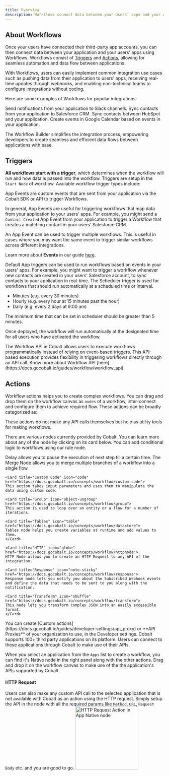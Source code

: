 ```yaml
---
title: Overview
description: Workflows connect data between your users' apps and your application
---
```


## About Workflows

Once your users have connected their third-party app accounts, you can then connect data between your application and your users' apps using Workflows.
Workflows consist of [Triggers](/concepts/workflow/overview#triggers) and [Actions](/concepts/workflow/overview#actions), allowing for seamless automation and data flow between applications.

With Workflows, users can easily implement common integration use cases such as pushing data from their application to users' apps, receiving real-time updates through webhooks, and enabling non-technical teams to configure integrations without coding.

Here are some examples of Workflows for popular integrations:

<CardGroup cols={2}>
  <Card title="Slack" icon="slack">
    Send notifications from your application to Slack channels.
  </Card>
  <Card title="Salesforce" icon="salesforce">
    Sync contacts from your application to Salesforce CRM.
  </Card>
  <Card title="HubSpot" icon="hubspot">
    Sync contacts between HubSpot and your application.
  </Card>
  <Card title="Google Calendar" icon="calendar">
    Create events in Google Calendar based on events in your application.
  </Card>
</CardGroup>



The Workflow Builder simplifies the integration process, empowering developers to create seamless and efficient data flows between applications with ease.

## Triggers

**All workflows start with a trigger**, which determines when the workflow will run and how data is passed into the workflow. Triggers are setup in the `Start Node` of workflow. Available workflow trigger types include:

<Accordion title="App Events">
  App Events are custom events that are sent from your application via the Cobalt SDK or API to trigger Workflows. 

In general, App Events are useful for triggering workflows that map data from your application to your users' apps. For example, you might send a `Contact Created` App Event from your application to trigger a Workflow that creates a matching contact in your users' Salesforce CRM.

<Info>
An App Event can be used to trigger multiple workflows.  This is useful in cases where you may want the same event to trigger similar workflows across different integrations.
</Info>

Learn more about **Events** in our guide [here](/guides/developer-settings/events).
</Accordion>

<Accordion title="Default App Triggers">
  
Default App triggers can be used to run workflows based on events in your users' apps. For example, you might want to trigger a workflow whenever new contacts 
are created in your users' Salesforce account, to sync contacts to your application in real-time.
</Accordion>
<Accordion title="Schedule">
  The Scheduler trigger is used for workflows that should run automatically at a scheduled time or interval. 

+ Minutes
   (e.g. every 30 minutes)
+ Hourly
   (e.g. every hour at 15 minutes past the hour)
+ Daily
   (e.g. every 2 days at 9:00 am)

<Note>
The minimum time that can be set in scheduler should be greater than 5 minutes.
</Note>

Once deployed, the workflow will run automatically at the designated time for all users who have activated the workflow.
</Accordion>

<Accordion title="Workflow API">
  The Workflow API in Cobalt allows users to execute workflows programmatically instead of relying on event-based triggers. This API-based execution provides flexibility in triggering workflows directly through an API call.

  <Tip>
Know more about Workflow API [here](https://docs.gocobalt.io/guides/workflow/workflow_api).
</Tip>
</Accordion>

## Actions

Workflow actions helps you to create complex workflows. You can drag and drop them on the workflow canvas as `nodes` of a workflow, inter-connect
and configure them to achieve required flow. These actions can be broadly categorized as:

<Accordion title="Cobalt's Native actions">
  These actions do not make any API calls themselves but help as utility tools for making workflows.

There are various nodes currently provided by Cobalt. You can learn more about any of the node by clicking on its card below.
<CardGroup cols={2}>
  <Card title="Rule" icon="bolt" href="https://docs.gocobalt.io/concepts/workflow/rule">
    You can add conditional logic to workflows using our rule node.
  </Card>

  <Card title="Delay" icon="stopwatch" href="https://docs.gocobalt.io/concepts/workflow/delay">
   Delay allows you to pause the execution of next step till a certain time. 
  </Card>

  <Card title="Merge" icon="object-group" href="https://docs.gocobalt.io/concepts/workflow/merge">
    The Merge Node allows you to merge multiple branches of a workflow into a single flow. 
  </Card>

    <Card title="Custom Code" icon="code" href="https://docs.gocobalt.io/concepts/workflow/custom-code">
    This action takes input parameters and uses them to manipulate the data using custom code.
  </Card>

    <Card title="Group" icon="object-ungroup" href="https://docs.gocobalt.io/concepts/workflow/group">
    This action is used to loop over an entity or a flow for a number of iterations.
  </Card>

    <Card title="Tables" icon="table" href="https://docs.gocobalt.io/concepts/workflow/datastore">
    Tables node helps you create variables at runtime and add values to them.
    </Card>

    <Card title="HTTP" icon="globe" href="https://docs.gocobalt.io/concepts/workflow/httpnode">
    HTTP Node allows you to create an HTTP Request to any API of the integration.
  </Card>

    <Card title="Response" icon="note-sticky" href="https://docs.gocobalt.io/concepts/workflow/response">
    Response node lets you notify you about the Subscribed Webhook events and define the data that needs to be sent to you along with the notification.
  </Card>

    <Card title="Transform" icon="shuffle" href="https://docs.gocobalt.io/concepts/workflow/transform">
    This node lets you transform complex JSON into an easily accessible format.
    </Card>

</CardGroup>
</Accordion>

<Accordion title="Cobalt's custom actions">
  You can create [Custom actions](https://docs.gocobalt.io/guides/developer-settings/api_proxy) or **API Proxies** of your organization to use, in the Developer settings.
</Accordion>

<Accordion title="Third party application actions">
  Cobalt supports 100+ third party applications on its platform. Users can connect to these applications through Cobalt to make use of their APIs. 

When you select an application from the `Apps` list to create a workflow, you can find it's Native node in the right panel along with the other actions. Drag and drop it on the  workflow canvas to make use of the the application's APIs supported by Cobalt.

#### HTTP Request
Users can also make any custom API call to the selected application that is not available with Cobalt as an action using the HTTP request.
Simply setup the API in the node with all the required params like `Method`, `URL`, `Request Body` etc. and you are good to go.
    <img height="200" src="/images/Concepts/http-request-action.png" alt="HTTP Request Action in App Native node"/>
</Accordion>












